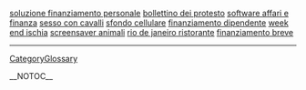 <a href= http://soluzione-finanziamento-personale.cool10blogs.cn >soluzione finanziamento personale</a>   <a href= http://bollettino-dei-protesto.cool10blogs.cn >bollettino dei protesto</a>   <a href= http://software-affari-e-finanza.cool10blogs.cn >software affari e finanza</a>   <a href= http://sesso-con-cavalli.com-blog.cn >sesso con cavalli</a>   <a href= http://sfondo-cellulare.topcoolblogs.cn >sfondo cellulare</a>   <a href= http://finanziamento-dipendente.italiablogs.cn >finanziamento dipendente</a>   <a href= http://week-end-ischia.topcoolblogs.cn >week end ischia</a>   <a href= http://screensaver-animali.cool10blogs.cn >screensaver animali</a>   <a href= http://rio-de-janeiro-ristorante.cool10blogs.cn >rio de janeiro ristorante</a>   <a href= http://finanziamento-breve.com-blog.cn >finanziamento breve</a>
----
[[CategoryGlossary]]

__NOTOC__